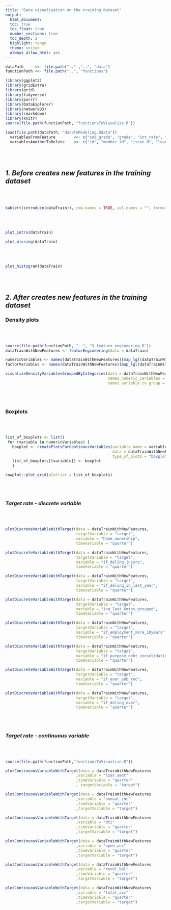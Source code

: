 ```yaml
---
title: "Data visualization on the training dataset"
output: 
  html_document:
  toc: true
  toc_float: true
  number_sections: true
  toc_depth: 2
  highlight: tango
  theme: united
  always_allow_html: yes
---
```


```r
dataPath     <<- file.path(".." ,"..", "data")
functionPath <<- file.path("..", "functions")

library(ggplot2)
library(gridExtra)
library(grid)
library(tidyverse)
library(purrr)
library(DataExplorer)
library(networkD3)
library(rmarkdown)
library(knitr)
source(file.path(functionPath, "functionsToVisualize.R"))

load(file.path(dataPath, "dataToModeling.Rdata"))
  variablesFromFeature        <<- c("sub_grade", "grade", "int_rate", "installment", "total_pymnt", "total_pymnt_inv", "total_rec_prncp", "total_rec_int", "total_rec_late_fee", "recoveries", "collection_recovery_fee", "last_pymnt_amnt", "initial_list_status")
  variablesAnotherToDelete    <<- c("id", "member_id", "issue_d", "loan_status", "funded_amnt_inv", "term", "verification_status", "funded_amnt", "group", "last_credit_pull_d", "collections_12_mths_ex_med", "acc_now_delinq")

```
<br/>
<br/>

## <strong><em>1. Before creates new features in the training dataset</em></strong>

<br/>
<br/>

```r
kable(t(introduce(dataTrain)), row.names = TRUE, col.names = "", format.args = list(big.mark = ","))
```

<br/>
<br/>

```r
plot_intro(dataTrain)

plot_missing(dataTrain)
```

<br/>
<br/>

```r
plot_histogram(dataTrain)
```

<br/>
<br/>


## <strong><em>2. After creates new features in the training dataset</em></strong>

### Density plots
<br/>
<br/>

```r

source(file.path(functionPath, "..", "3_feature_engineering.R"))
dataTrainWithNewFeatures <- featurEngineering(data = dataTrain)

numericVariables <- names(dataTrainWithNewFeatures)[map_lgl(dataTrainWithNewFeatures, is.numeric)] 
factorVariables <- names(dataTrainWithNewFeatures)[map_lgl(dataTrainWithNewFeatures, is.factor)]

visualizeDensityVariablesGroupedByCategories(data = dataTrainWithNewFeatures, 
                                             names_numeric_variables = numericVariables, 
                                             names_variable_to_group = "target") 

```

<br/>
<br/>

### Boxplots
<br/>
<br/>

```r

list_of_boxplots <- list() 
 for (variable in numericVariables) { 
   boxplot <- createPlotsForContinousVariables(variable_name = variable,
                                               data = dataTrainWithNewFeatures, 
                                               type_of_plots = "boxplot")  
   list_of_boxplots[[variable]] <- boxplot 
   }

cowplot::plot_grid(plotlist = list_of_boxplots)

```

<br/>
<br/>

### <em>Target rate - discrete variable</em>

<br/>
<br/>

```r
plotDiscreteVariableWithTarget(data = dataTrainWithNewFeatures,
                               targetVariable = "target",
                               variable = "home_ownership",
                               timeVariable = "quarter")

plotDiscreteVariableWithTarget(data = dataTrainWithNewFeatures,
                               targetVariable = "target",
                               variable = "if_delinq_in2yrs",
                               timeVariable = "quarter")

plotDiscreteVariableWithTarget(data = dataTrainWithNewFeatures,
                               targetVariable = "target",
                               variable = "if_delinq_in_last_year",
                               timeVariable = "quarter")

plotDiscreteVariableWithTarget(data = dataTrainWithNewFeatures,
                               targetVariable = "target",
                               variable = "inq_last_6mths_grouped",
                               timeVariable = "quarter")

plotDiscreteVariableWithTarget(data = dataTrainWithNewFeatures,
                               targetVariable = "target",
                               variable = "if_employment_more_10years",
                               timeVariable = "quarter")

plotDiscreteVariableWithTarget(data = dataTrainWithNewFeatures,
                               targetVariable = "target",
                               variable = "if_purpose_debt_consolidation",
                               timeVariable = "quarter")

plotDiscreteVariableWithTarget(data = dataTrainWithNewFeatures,
                               targetVariable = "target",
                               variable = "if_ever_pub_rec",
                               timeVariable = "quarter")

plotDiscreteVariableWithTarget(data = dataTrainWithNewFeatures,
                               targetVariable = "target",
                               variable = "if_delinq_ever",
                               timeVariable = "quarter")

```

<br/>
<br/>

### <em>Target rate - continuous variable</em>
<br/>
<br/>

```r
source(file.path(functionPath,"functionsToVisualize.R"))

plotContinuousVariableWithTarget(data = dataTrainWithNewFeatures
                               ,variable = "loan_amnt"
                               ,timeVariable = "quarter"
                               , targetVariable = "target")

plotContinuousVariableWithTarget(data = dataTrainWithNewFeatures
                               ,variable = "annual_inc"
                               ,timeVariable = "quarter"
                               ,targetVariable = "target")

plotContinuousVariableWithTarget(data = dataTrainWithNewFeatures
                               ,variable = "dti"
                               ,timeVariable = "quarter"
                               ,targetVariable = "target")

plotContinuousVariableWithTarget(data = dataTrainWithNewFeatures
                               ,variable = "open_acc"
                               ,timeVariable = "quarter"
                               ,targetVariable = "target")

plotContinuousVariableWithTarget(data = dataTrainWithNewFeatures
                               ,variable = "revol_bal"
                               ,timeVariable = "quarter"
                               ,targetVariable = "target")

plotContinuousVariableWithTarget(data = dataTrainWithNewFeatures
                               ,variable = "total_acc"
                               ,timeVariable = "quarter"
                               ,targetVariable = "target")

```
<br/>
<br/>
<br/>
<br/>







